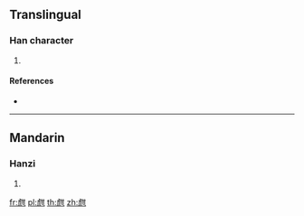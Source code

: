 ==Translingual==

===Han character===
{{Han char|rn=99|rad=甘|as=08|sn=13|four=24217|canj=YUTM}}

# {{defn|Han|sort=甘08}}

====References====
* {{Han ref|kx=0754.150|dkj=21658|dj=1161.080|hdz=42823.030|uh=751D|ud=29981|bh=DEC3|bd=57027}}

----

==Mandarin==

===Hanzi===
{{cmn-hanzi|pin=[[hān]] ([[han1]])|wg=han<sup>1</sup>}}

# {{defn|lang=cmn|sort=甘08}}

[[fr:甝]]
[[pl:甝]]
[[th:甝]]
[[zh:甝]]